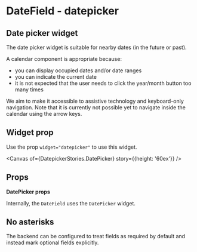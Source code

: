 

<Meta of={DatepickerStories} />

# DateField - datepicker

## Date picker widget

The date picker widget is suitable for nearby dates (in the future or past).

A calendar component is appropriate because:

- you can display occupied dates and/or date ranges
- you can indicate the current date
- it is not expected that the user needs to click the year/month button too many times

We aim to make it accessible to assistive technology and keyboard-only navigation. Note that it is
currently not possible yet to navigate inside the calendar using the arrow keys.

## Widget prop

Use the prop `widget="datepicker"` to use this widget.

<Canvas of={DatepickerStories.DatePicker} story={{height: '60ex'}} />

## Props

<ArgTypes of={DateField} />

**DatePicker props**

Internally, the `DateField` uses the `DatePicker` widget.

<ArgTypes of={DatePicker} />

## No asterisks

The backend can be configured to treat fields as required by default and instead mark optional
fields explicitly.

<Canvas of={DatepickerStories.NoAsterisksForRequired} />
